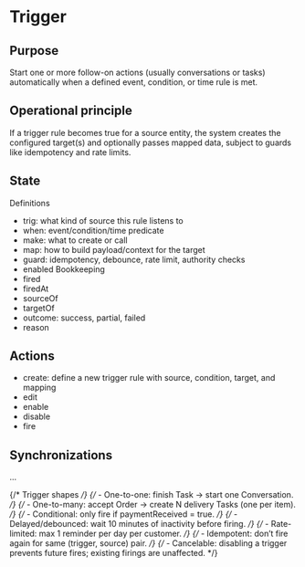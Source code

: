 
<Meta title="Concepts/Trigger" />

# Trigger

## Purpose

Start one or more follow-on actions (usually conversations or tasks) automatically when a defined event, condition, or time rule is met.

## Operational principle

If a trigger rule becomes true for a source entity, the system creates the configured target(s) and optionally passes mapped data, subject to guards like idempotency and rate limits.

## State

Definitions
- trig: what kind of source this rule listens to
- when: event/condition/time predicate
- make: what to create or call
- map: how to build payload/context for the target
- guard: idempotency, debounce, rate limit, authority checks
- enabled
Bookkeeping
- fired
- firedAt
- sourceOf
- targetOf
- outcome: success, partial, failed
- reason

## Actions

- create: define a new trigger rule with source, condition, target, and mapping
- edit
- enable
- disable
- fire

## Synchronizations

...

{/* Trigger shapes */}
{/* - One-to-one: finish Task → start one Conversation. */}
{/* - One-to-many: accept Order → create N delivery Tasks (one per item). */}
{/* - Conditional: only fire if paymentReceived = true. */}
{/* - Delayed/debounced: wait 10 minutes of inactivity before firing. */}
{/* - Rate-limited: max 1 reminder per day per customer. */}
{/* - Idempotent: don’t fire again for same (trigger, source) pair. */}
{/* - Cancelable: disabling a trigger prevents future fires; existing firings are unaffected. */}

